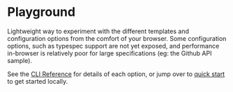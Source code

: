 
# Playground
Lightweight way to experiment with the different templates and configuration options from the comfort of your browser.
Some configuration options, such as typespec support are not yet exposed, and performance in-browser is relatively poor for large specifications (eg: the Github API sample).

See the [CLI Reference](/reference/cli-options) for details of each option, or jump over to [quick start](/getting-started/quick-start) to get started locally.

<Playground />
